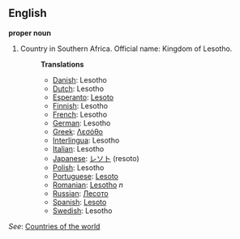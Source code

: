 ==English==

'''proper noun'''

# Country in Southern Africa. Official name: Kingdom of Lesotho.
#:'''Translations'''
#:*[[Danish]]: Lesotho
#:*[[Dutch]]: Lesotho
#:*[[Esperanto]]: [[Lesoto]]
#:*[[Finnish]]: Lesotho
#:*[[French]]: Lesotho
#:*[[German]]: Lesotho
#:*[[Greek]]: [[Λεσόθο]]
#:*[[Interlingua]]: Lesotho
#:*[[Italian]]: Lesotho
#:*[[Japanese]]: [[レソト]] (resoto)
#:*[[Polish]]: Lesotho
#:*[[Portuguese]]: [[Lesoto]]
#:*[[Romanian]]: [[Lesotho]] ''n''
#:*[[Russian]]: [[Лесото]]
#:*[[Spanish]]: [[Lesoto]]
#:*[[Swedish]]: Lesotho

''See'': [[Countries of the world]]